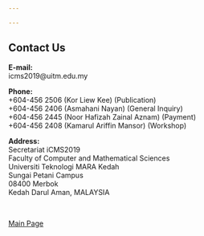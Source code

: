 ---

---

<link rel="stylesheet" href="styles.css" type="text/css">

## Contact Us  

**E-mail:**  
        icms2019@uitm.edu.my  
  
**Phone:**  
        +604-456 2506 (Kor Liew Kee) (Publication)  
        +604-456 2406 (Asmahani Nayan) (General Inquiry)  
        +604-456 2445 (Noor Hafizah Zainal Aznam) (Payment)  
        +604-456 2408 (Kamarul Ariffin Mansor) (Workshop)  
  
**Address:**  
        Secretariat iCMS2019  
        Faculty of Computer and Mathematical Sciences  
        Universiti Teknologi MARA Kedah  
        Sungai Petani Campus  
        08400 Merbok  
        Kedah Darul Aman, MALAYSIA 

<br/>

[Main Page](https://ariff118.github.io/icms2019_workshopR.github.io/)


